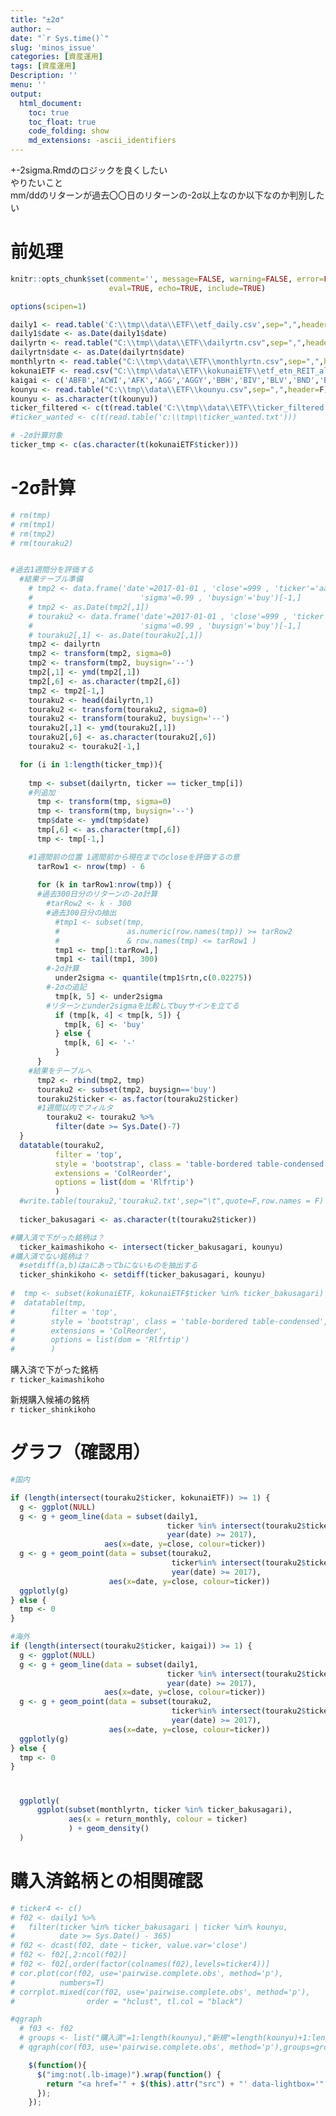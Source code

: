 ```yaml
---
title: "±2σ"
author: ~
date: "`r Sys.time()`"
slug: 'minos_issue'
categories: [資産運用]
tags: [資産運用]
Description: ''
menu: ''
output:
  html_document:
    toc: true
    toc_float: true
    code_folding: show
    md_extensions: -ascii_identifiers
---
```

+-2sigma.Rmdのロジックを良くしたい  
やりたいこと  
mm/ddのリターンが過去〇〇日のリターンの-2σ以上なのか以下なのか判別したい

# 前処理
```r
knitr::opts_chunk$set(comment='', message=FALSE, warning=FALSE, error=FALSE, 
                      eval=TRUE, echo=TRUE, include=TRUE)

options(scipen=1)

daily1 <- read.table('C:\\tmp\\data\\ETF\\etf_daily.csv',sep=",",header=T)
daily1$date <- as.Date(daily1$date)
dailyrtn <- read.table("C:\\tmp\\data\\ETF\\dailyrtn.csv",sep=",",header=T)
dailyrtn$date <- as.Date(dailyrtn$date)
monthlyrtn <- read.table("C:\\tmp\\data\\ETF\\monthlyrtn.csv",sep=",",header=T)
kokunaiETF <- read.csv("C:\\tmp\\data\\ETF\\kokunaiETF\\etf_etn_REIT_all.csv", sep = ",", header = T)
kaigai <- c('ABFB','ACWI','AFK','AGG','AGGY','BBH','BIV','BLV','BND','BNDX','BRF','BSV','CHAD','CHAU','CIU','CNXT','CRED','CSJ','CURE','CWB','CWI','DBA','DBC','DEM','DES','DEW','DFE','DFJ','DGRE','DGRS','DGRW','DGS','DHS','DIA','DLN','DON','DRN','DRV','DUST','DVY','DXJ','DXJC','DXJF','DXJH','DXJR','DXJS','DXJT','EBND','EDC','EDV','EDZ','EEM','EEMS','EFA','EIDO','ELD','EMB','EMLC','EPHE','EPI','EPOL','EPP','ERUS','EUDG','EWG','EWJ','EWM','EWS','EWT','EWW','EWY','EWZ','EXI','EZA','FAS','FAZ','FM','FXI','GAL','GDX','GDXJ','GLD','GMF','GMM','GSG','GULF','HACK','HDV','HEDJ','HEWG','HEWJ','HEZU','HYEM','HYND','HYZD','HYG','IAU','IBB','IBLN','ICLN','IDHQ','IDX','IEF','IEMG','IEV','IFGL','IGF','IGOV','IHY','IJH','IJR','ILF','INDL','INKM','IOO','ITE','IVOG','IVOO','IVOV','IVV','IWM','IXC','IXG','IXJ','IXN','IXP','IYR','JNK','JXI','KLD','KNOW','KOL','KXI','LABD','LABU','LEMB','LQD','MBB','MGC','MGK','MGV','MOAT','MOO','MXI','NISE','NLR','NUGT','OEF','OIH','PAF','PBD','PEK','PFF','PIO','PPH','PXF','QQQ','REMX','RLY','RSX','RSXJ','RTH','RUSL','RUSS','RWR','RWX','RXI','SCIF','SDY','SHV','SHY','SLV','SLX','SMH','SPXL','SPXS','SPY','SRLN','SUSA','THD','TIP','TLT','TMF','TMV','TNA','TOK','TUR','TZA','VAW','VB','VBK','VBR','VCIT','VCLT','VCR','VCSH','VDC','VDE','VEA','VEU','VFH','VGIT','VGK','VGLT','VGSH','VGT','VHT','VIG','VIOG','VIOO','VIOV','VIS','VMBS','VNM','VO','VOE','VONE','VONG','VONV','VOO','VOOG','VOOV','VOT','VOX','VPL','VPU','VSS','VT','VTHR','VTI','VTIP','VTV','VTWG','VTWO','VTWV','VUG','VV','VWO','VWOB','VXF','VXUS','VYM','WOOD','XLB','XLE','XLF','XLI','XLK','XLP','XLRE','XLU','XLV','XLY','YYY','ZMLP','2800.HK','2801.HK','2802.HK','2805.HK','2816.HK','2823.HK','2827.HK','2828.HK','2829.HK','2833.HK','2835.HK','2836.HK','2838.HK','2844.HK','2846.HK','2848.HK','3005.HK','3006.HK','3007.HK','3009.HK','3015.HK','3017.HK','3019.HK','3020.HK','3025.HK','3026.HK','3027.HK','3035.HK','3036.HK','3039.HK','3040.HK','3043.HK','3048.HK','3049.HK','3050.HK','3052.HK','3057.HK','3061.HK','3062.HK','3063.HK','3082.HK','3085.HK','3087.HK','3092.HK','3099.HK','3110.HK','3127.HK','69500.H',"SSO","TQQQ")
kounyu <- read.table("C:\\tmp\\data\\ETF\\kounyu.csv",sep=",",header=F)
kounyu <- as.character(t(kounyu))
ticker_filtered <- c(t(read.table('C:\\tmp\\data\\ETF\\ticker_filtered.txt')))
#ticker_wanted <- c(t(read.table('c:\\tmp\\ticker_wanted.txt')))

# -2σ計算対象
ticker_tmp <- c(as.character(t(kokunaiETF$ticker)))
```

# -2σ計算
```r

# rm(tmp)
# rm(tmp1)
# rm(tmp2)
# rm(touraku2)


#過去1週間分を評価する
  #結果テーブル準備
    # tmp2 <- data.frame('date'=2017-01-01 , 'close'=999 , 'ticker'='aaa' , 'rtn'=0.99 ,
    #                        'sigma'=0.99 , 'buysign'='buy')[-1,]
    # tmp2 <- as.Date(tmp2[,1])
    # touraku2 <- data.frame('date'=2017-01-01 , 'close'=999 , 'ticker'='aaa' , 'rtn'=0.99 ,
    #                        'sigma'=0.99 , 'buysign'='buy')[-1,]
    # touraku2[,1] <- as.Date(touraku2[,1])
    tmp2 <- dailyrtn
    tmp2 <- transform(tmp2, sigma=0)
    tmp2 <- transform(tmp2, buysign='--')
    tmp2[,1] <- ymd(tmp2[,1])
    tmp2[,6] <- as.character(tmp2[,6])
    tmp2 <- tmp2[-1,]
    touraku2 <- head(dailyrtn,1)
    touraku2 <- transform(touraku2, sigma=0)
    touraku2 <- transform(touraku2, buysign='--')
    touraku2[,1] <- ymd(touraku2[,1])
    touraku2[,6] <- as.character(touraku2[,6])
    touraku2 <- touraku2[-1,]

  for (i in 1:length(ticker_tmp)){
    
    tmp <- subset(dailyrtn, ticker == ticker_tmp[i])
    #列追加
      tmp <- transform(tmp, sigma=0)
      tmp <- transform(tmp, buysign='--')
      tmp$date <- ymd(tmp$date)
      tmp[,6] <- as.character(tmp[,6])
      tmp <- tmp[-1,]

    #1週間前の位置 1週間前から現在までのcloseを評価するの意
      tarRow1 <- nrow(tmp) - 6
      
      for (k in tarRow1:nrow(tmp)) {
      #過去300日分のリターンの-2σ計算
        #tarRow2 <- k - 300
        #過去300日分の抽出
          #tmp1 <- subset(tmp, 
          #               as.numeric(row.names(tmp)) >= tarRow2
          #               & row.names(tmp) <= tarRow1 )
          tmp1 <- tmp[1:tarRow1,]
          tmp1 <- tail(tmp1, 300)
        #-2σ計算
          under2sigma <- quantile(tmp1$rtn,c(0.02275))
        #-2σの追記
          tmp[k, 5] <- under2sigma
        #リターンとunder2sigmaを比較してbuyサインを立てる
          if (tmp[k, 4] < tmp[k, 5]) {
            tmp[k, 6] <- 'buy'
          } else {
            tmp[k, 6] <- '-'
          }
      }
    #結果をテーブルへ
      tmp2 <- rbind(tmp2, tmp)
      touraku2 <- subset(tmp2, buysign=='buy')
      touraku2$ticker <- as.factor(touraku2$ticker)
      #1週間以内でフィルタ
        touraku2 <- touraku2 %>%
          filter(date >= Sys.Date()-7)
  }
  datatable(touraku2,
          filter = 'top', 
          style = 'bootstrap', class = 'table-bordered table-condensed',
          extensions = 'ColReorder',
          options = list(dom = 'Rlfrtip')
          )
  #write.table(touraku2,'touraku2.txt',sep="\t",quote=F,row.names = F)
  
  ticker_bakusagari <- as.character(t(touraku2$ticker))

#購入済で下がった銘柄は？
  ticker_kaimashikoho <- intersect(ticker_bakusagari, kounyu)
#購入済でない銘柄は？
  #setdiff(a,b)はaにあってbにないものを抽出する
  ticker_shinkikoho <- setdiff(ticker_bakusagari, kounyu)
  
#  tmp <- subset(kokunaiETF, kokunaiETF$ticker %in% ticker_bakusagari)
#  datatable(tmp,
#        filter = 'top', 
#        style = 'bootstrap', class = 'table-bordered table-condensed',
#        extensions = 'ColReorder',
#        options = list(dom = 'Rlfrtip')
#        )
```
購入済で下がった銘柄  
`r ticker_kaimashikoho`

新規購入候補の銘柄  
`r ticker_shinkikoho`

# グラフ（確認用）
```r
#国内

if (length(intersect(touraku2$ticker, kokunaiETF)) >= 1) {
  g <- ggplot(NULL)
  g <- g + geom_line(data = subset(daily1,
                                   ticker %in% intersect(touraku2$ticker, kokunaiETF) &
                                   year(date) >= 2017),
                     aes(x=date, y=close, colour=ticker))
  g <- g + geom_point(data = subset(touraku2,
                                    ticker%in% intersect(touraku2$ticker, kokunaiETF) &
                                    year(date) >= 2017),
                      aes(x=date, y=close, colour=ticker))
  ggplotly(g)
} else {
  tmp <- 0
}

#海外
if (length(intersect(touraku2$ticker, kaigai)) >= 1) {
  g <- ggplot(NULL)
  g <- g + geom_line(data = subset(daily1,
                                   ticker %in% intersect(touraku2$ticker, kaigai) &
                                   year(date) >= 2017),
                     aes(x=date, y=close, colour=ticker))
  g <- g + geom_point(data = subset(touraku2,
                                    ticker%in% intersect(touraku2$ticker, kaigai) &
                                    year(date) >= 2017),
                      aes(x=date, y=close, colour=ticker))
  ggplotly(g)
} else {
  tmp <- 0
}
```

# 
```r
  ggplotly(
      ggplot(subset(monthlyrtn, ticker %in% ticker_bakusagari),
             aes(x = return_monthly, colour = ticker)
             ) + geom_density()
  )
```
# 購入済銘柄との相関確認

```r
# ticker4 <- c()
# f02 <- daily1 %>%
#   filter(ticker %in% ticker_bakusagari | ticker %in% kounyu,
#          date >= Sys.Date() - 365)
# f02 <- dcast(f02, date ~ ticker, value.var='close')
# f02 <- f02[,2:ncol(f02)]
# f02 <- f02[,order(factor(colnames(f02),levels=ticker4))]
# cor.plot(cor(f02, use='pairwise.complete.obs', method='p'),
#          numbers=T)
# corrplot.mixed(cor(f02, use='pairwise.complete.obs', method='p'),
#                order = "hclust", tl.col = "black")

#qgraph
  # f03 <- f02
  # groups <- list("購入済"=1:length(kounyu),"新規"=length(kounyu)+1:length(ticker_shinkikoho))
  # qgraph(cor(f03, use='pairwise.complete.obs', method='p'),groups=groups)
```

```js
    $(function(){
      $("img:not(.lb-image)").wrap(function() {
        return "<a href='" + $(this).attr("src") + "' data-lightbox='" + $(this).attr("scr") + "'></a>";
      });
    });
```